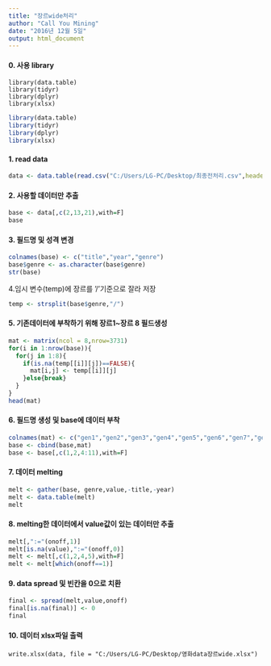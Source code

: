 ---
title: "장르wide처리"
author: "Call You Mining"
date: "2016년 12월 5일"
output: html_document
---

#### 0. 사용 library
```
library(data.table)
library(tidyr)
library(dplyr)
library(xlsx)
```
```{r include=FALSE, cache=FALSE}
library(data.table)
library(tidyr)
library(dplyr)
library(xlsx)
```

#### 1. read data
```{r}
data <- data.table(read.csv("C:/Users/LG-PC/Desktop/최종전처리.csv",header=T))
```

#### 2. 사용할 데이터만 추출
```{r}
base <- data[,c(2,13,21),with=F]
base
```

#### 3. 필드명 및 성격 변경
```{r}
colnames(base) <- c("title","year","genre")
base$genre <- as.character(base$genre)
str(base)
```

4.임시 변수(temp)에 장르를 '/'기준으로 잘라 저장
```{r}
temp <- strsplit(base$genre,"/")
```

#### 5. 기존데이터에 부착하기 위해 장르1~장르 8 필드생성
```{r}
mat <- matrix(ncol = 8,nrow=3731)
for(i in 1:nrow(base)){
  for(j in 1:8){
    if(is.na(temp[[i]][j])==FALSE){
      mat[i,j] <- temp[[i]][j]
    }else{break}
  }
}
head(mat)
```

#### 6. 필드명 생성 및 base에 데이터 부착
```{r}
colnames(mat) <- c("gen1","gen2","gen3","gen4","gen5","gen6","gen7","gen8")
base <- cbind(base,mat)
base <- base[,c(1,2,4:11),with=F]
```

#### 7. 데이터 melting
```{r}
melt <- gather(base, genre,value,-title,-year)
melt <- data.table(melt)
melt
```

#### 8. melting한 데이터에서 value값이 있는 데이터만 추출
```{r}
melt[,":="(onoff,1)]
melt[is.na(value),":="(onoff,0)]
melt <- melt[,c(1,2,4,5),with=F]
melt <- melt[which(onoff==1)]
```

#### 9. data spread 및 빈칸을 0으로 치환
```{r}
final <- spread(melt,value,onoff)
final[is.na(final)] <- 0
final
```

#### 10. 데이터 xlsx파일 출력
```
write.xlsx(data, file = "C:/Users/LG-PC/Desktop/영화data장르wide.xlsx")
```

